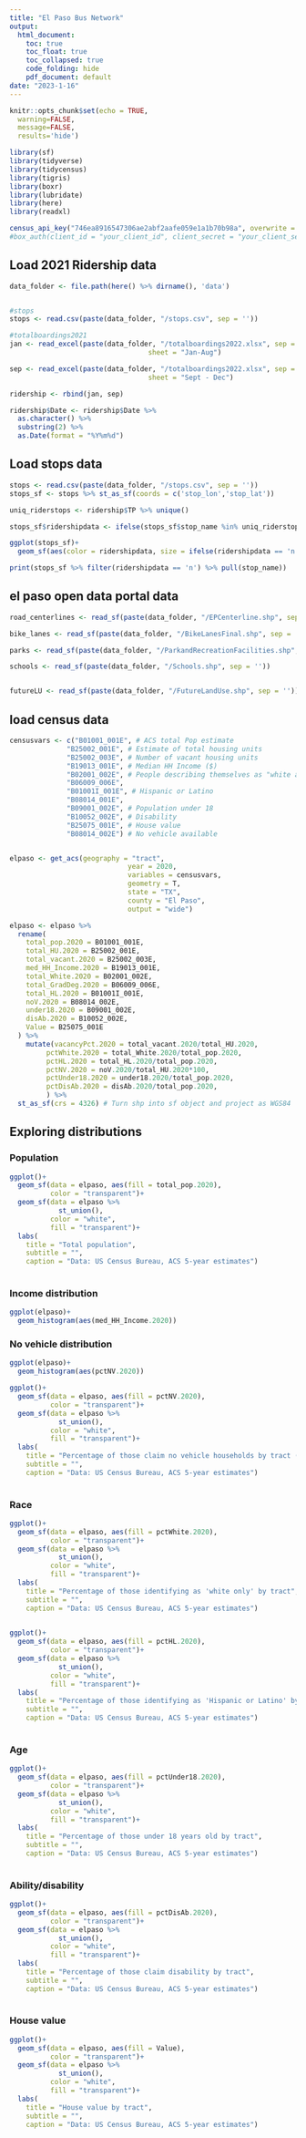 ```yaml
---
title: "El Paso Bus Network"
output:
  html_document: 
    toc: true
    toc_float: true
    toc_collapsed: true
    code_folding: hide
    pdf_document: default
date: "2023-1-16"
---
```


```r
knitr::opts_chunk$set(echo = TRUE,
  warning=FALSE,
  message=FALSE,
  results='hide')

library(sf)
library(tidyverse)
library(tidycensus)
library(tigris)
library(boxr)
library(lubridate)
library(here)
library(readxl)

census_api_key("746ea8916547306ae2abf2aafe059e1a1b70b98a", overwrite = TRUE)
#box_auth(client_id = "your_client_id", client_secret = "your_client_secret")

```

## Load 2021 Ridership data

```r
data_folder <- file.path(here() %>% dirname(), 'data')


#stops
stops <- read.csv(paste(data_folder, "/stops.csv", sep = ''))

#totalboardings2021
jan <- read_excel(paste(data_folder, "/totalboardings2022.xlsx", sep = ""),
                                  sheet = "Jan-Aug")

sep <- read_excel(paste(data_folder, "/totalboardings2022.xlsx", sep = ""),
                                  sheet = "Sept - Dec")

ridership <- rbind(jan, sep)

```

```r
ridership$Date <- ridership$Date %>% 
  as.character() %>% 
  substring(2) %>% 
  as.Date(format = "%Y%m%d")
```

## Load stops data

```r
stops <- read.csv(paste(data_folder, "/stops.csv", sep = ''))
stops_sf <- stops %>% st_as_sf(coords = c('stop_lon','stop_lat'))
```

```r
uniq_riderstops <- ridership$TP %>% unique()

stops_sf$ridershipdata <- ifelse(stops_sf$stop_name %in% uniq_riderstops,'y','n')

ggplot(stops_sf)+
  geom_sf(aes(color = ridershipdata, size = ifelse(ridershipdata == 'n', 3,1)))

print(stops_sf %>% filter(ridershipdata == 'n') %>% pull(stop_name))
```

## el paso open data portal data

```r
road_centerlines <- read_sf(paste(data_folder, "/EPCenterline.shp", sep = ''))

bike_lanes <- read_sf(paste(data_folder, "/BikeLanesFinal.shp", sep = ''))

parks <- read_sf(paste(data_folder, "/ParkandRecreationFacilities.shp", sep = ''))

schools <- read_sf(paste(data_folder, "/Schools.shp", sep = ''))


futureLU <- read_sf(paste(data_folder, "/FutureLandUse.shp", sep = ''))


```

## load census data 

```r
censusvars <- c("B01001_001E", # ACS total Pop estimate
              "B25002_001E", # Estimate of total housing units
              "B25002_003E", # Number of vacant housing units
              "B19013_001E", # Median HH Income ($)
              "B02001_002E", # People describing themselves as "white alone"
              "B06009_006E",
              "B01001I_001E", # Hispanic or Latino 
              "B08014_001E",
              "B09001_002E", # Population under 18
              "B10052_002E", # Disability
              "B25075_001E", # House value
              "B08014_002E") # No vehicle available


elpaso <- get_acs(geography = "tract",
                             year = 2020, 
                             variables = censusvars, 
                             geometry = T,
                             state = "TX", 
                             county = "El Paso", 
                             output = "wide") 

```




```r
elpaso <- elpaso %>%
  rename(
    total_pop.2020 = B01001_001E,
    total_HU.2020 = B25002_001E,
    total_vacant.2020 = B25002_003E,
    med_HH_Income.2020 = B19013_001E,
    total_White.2020 = B02001_002E,
    total_GradDeg.2020 = B06009_006E,
    total_HL.2020 = B01001I_001E,
    noV.2020 = B08014_002E,
    under18.2020 = B09001_002E,
    disAb.2020 = B10052_002E,
    Value = B25075_001E
  ) %>%
    mutate(vacancyPct.2020 = total_vacant.2020/total_HU.2020,
         pctWhite.2020 = total_White.2020/total_pop.2020,
         pctHL.2020 = total_HL.2020/total_pop.2020,
         pctNV.2020 = noV.2020/total_HU.2020*100,
         pctUnder18.2020 = under18.2020/total_pop.2020,
         pctDisAb.2020 = disAb.2020/total_pop.2020,
         ) %>%
  st_as_sf(crs = 4326) # Turn shp into sf object and project as WGS84

```




## Exploring distributions

### Population

```r
ggplot()+
  geom_sf(data = elpaso, aes(fill = total_pop.2020),
          color = "transparent")+
  geom_sf(data = elpaso %>%
            st_union(),
          color = "white",
          fill = "transparent")+
  labs(
    title = "Total population",
    subtitle = "",
    caption = "Data: US Census Bureau, ACS 5-year estimates")
  
```

### Income distribution

```r
ggplot(elpaso)+
  geom_histogram(aes(med_HH_Income.2020))

```



### No vehicle distribution

```r
ggplot(elpaso)+
  geom_histogram(aes(pctNV.2020))

```

```r
ggplot()+
  geom_sf(data = elpaso, aes(fill = pctNV.2020),
          color = "transparent")+
  geom_sf(data = elpaso %>%
            st_union(),
          color = "white",
          fill = "transparent")+
  labs(
    title = "Percentage of those claim no vehicle households by tract (%)",
    subtitle = "",
    caption = "Data: US Census Bureau, ACS 5-year estimates")
  
```

### Race

```r
ggplot()+
  geom_sf(data = elpaso, aes(fill = pctWhite.2020),
          color = "transparent")+
  geom_sf(data = elpaso %>%
            st_union(),
          color = "white",
          fill = "transparent")+
  labs(
    title = "Percentage of those identifying as 'white only' by tract",
    subtitle = "",
    caption = "Data: US Census Bureau, ACS 5-year estimates")
  
```

```r
ggplot()+
  geom_sf(data = elpaso, aes(fill = pctHL.2020),
          color = "transparent")+
  geom_sf(data = elpaso %>%
            st_union(),
          color = "white",
          fill = "transparent")+
  labs(
    title = "Percentage of those identifying as 'Hispanic or Latino' by tract",
    subtitle = "",
    caption = "Data: US Census Bureau, ACS 5-year estimates")
  
```

### Age

```r
ggplot()+
  geom_sf(data = elpaso, aes(fill = pctUnder18.2020),
          color = "transparent")+
  geom_sf(data = elpaso %>%
            st_union(),
          color = "white",
          fill = "transparent")+
  labs(
    title = "Percentage of those under 18 years old by tract",
    subtitle = "",
    caption = "Data: US Census Bureau, ACS 5-year estimates")
  
```
### Ability/disability

```r
ggplot()+
  geom_sf(data = elpaso, aes(fill = pctDisAb.2020),
          color = "transparent")+
  geom_sf(data = elpaso %>%
            st_union(),
          color = "white",
          fill = "transparent")+
  labs(
    title = "Percentage of those claim disability by tract",
    subtitle = "",
    caption = "Data: US Census Bureau, ACS 5-year estimates")
  
```

### House value

```r
ggplot()+
  geom_sf(data = elpaso, aes(fill = Value),
          color = "transparent")+
  geom_sf(data = elpaso %>%
            st_union(),
          color = "white",
          fill = "transparent")+
  labs(
    title = "House value by tract",
    subtitle = "",
    caption = "Data: US Census Bureau, ACS 5-year estimates")
  
```




